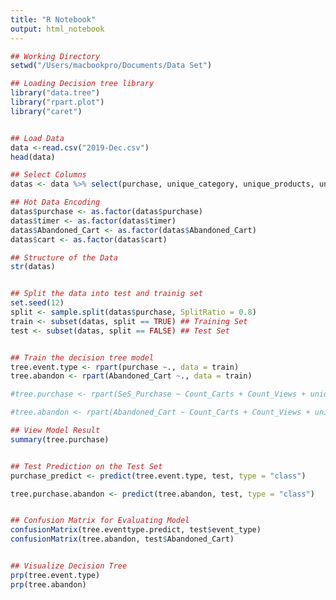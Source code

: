 ```yaml
---
title: "R Notebook"
output: html_notebook
---
```

```r

## Working Directory
setwd("/Users/macbookpro/Documents/Data Set")

## Loading Decision tree library
library("data.tree")
library("rpart.plot")
library("caret")


## Load Data
data <-read.csv("2019-Dec.csv")
head(data)

## Select Columns
datas <- data %>% select(purchase, unique_category, unique_products, unquie_brand, Clean_Time_Spent, timer, n, price, Abandoned_Cart, cart)

## Hot Data Encoding
datas$purchase <- as.factor(datas$purchase)
datas$timer <- as.factor(datas$timer)
datas$Abandoned_Cart <- as.factor(datas$Abandoned_Cart)
datas$cart <- as.factor(datas$cart)

## Structure of the Data
str(datas)


## Split the data into test and trainig set 
set.seed(12)
split <- sample.split(datas$purchase, SplitRatio = 0.8)
train <- subset(datas, split == TRUE) ## Training Set
test <- subset(datas, split == FALSE) ## Test Set


## Train the decision tree model
tree.event.type <- rpart(purchase ~., data = train)
tree.abandon <- rpart(Abandoned_Cart ~., data = train)

#tree.purchase <- rpart(SeS_Purchase ~ Count_Carts + Count_Views + unique_category + unique_products + unquie_brand + Clean_Time_Spent + n + price + Abandoned_Cart, data = train)

#tree.abandon <- rpart(Abandoned_Cart ~ Count_Carts + Count_Views + unique_category + unique_products + unquie_brand + Clean_Time_Spent + n + price + SeS_Purchase, data = train)

## View Model Result
summary(tree.purchase)


## Test Prediction on the Test Set
purchase_predict <- predict(tree.event.type, test, type = "class")

tree.purchase.abandon <- predict(tree.abandon, test, type = "class")


## Confusion Matrix for Evaluating Model
confusionMatrix(tree.eventtype.predict, test$event_type)
confusionMatrix(tree.abandon, test$Abandoned_Cart)


## Visualize Decision Tree
prp(tree.event.type)
prp(tree.abandon)

```

